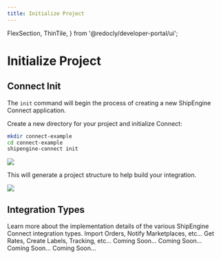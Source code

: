 ```yaml
---
title: Initialize Project
---
```


  FlexSection,
  ThinTile,
} from '@redocly/developer-portal/ui';

# Initialize Project
## Connect Init
The `init` command will begin the process of creating a new ShipEngine Connect application.

Create a new directory for your project and initialize Connect:

```bash
mkdir connect-example
cd connect-example
shipengine-connect init
```

![](./images/connect-init.png)

This will generate a project structure to help build your integration.

![](./images/connect-fresh-project.png)

## Integration Types
Learn more about the implementation details of the various ShipEngine Connect integration types.
<FlexSection justifyContent="space-around" flexWrap="wrap">
    <ThinTile header="Orders" icon={orderIcon} to="../orders/index.mdx">
        Import Orders, Notify Marketplaces, etc...
    </ThinTile>
    <ThinTile header="Shipping" icon={packageIcon} to="../shipping/index.mdx">
        Get Rates, Create Labels, Tracking, etc...
    </ThinTile>
    <ThinTile header="Inventory" icon={cogBrowser} >
      Coming Soon...
    </ThinTile>
    <ThinTile header="3PL" icon={thirdPartyLogisticsIcon} >
      Coming Soon...
    </ThinTile>
    <ThinTile header="Freight" icon={truckIcon} >
        Coming Soon...
    </ThinTile>
    <ThinTile header="Native Rating" icon={calculatorIcon} >
        Coming Soon...
    </ThinTile>
  </FlexSection>
